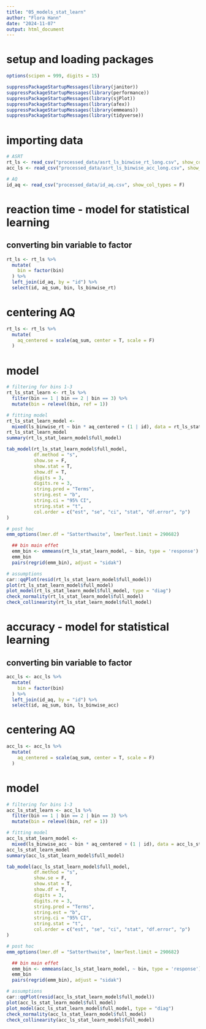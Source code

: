 ```yaml
---
title: "05_models_stat_learn"
author: "Flora Hann"
date: "2024-11-07"
output: html_document
---
```


# setup and loading packages
```r
options(scipen = 999, digits = 15)

suppressPackageStartupMessages(library(janitor))
suppressPackageStartupMessages(library(performance))
suppressPackageStartupMessages(library(sjPlot))
suppressPackageStartupMessages(library(afex))
suppressPackageStartupMessages(library(emmeans))
suppressPackageStartupMessages(library(tidyverse))
```

# importing data
```r
# ASRT
rt_ls <- read_csv("processed_data/asrt_ls_binwise_rt_long.csv", show_col_types = F)
acc_ls <- read_csv("processed_data/asrt_ls_binwise_acc_long.csv", show_col_types = F)

# AQ
id_aq <- read_csv("processed_data/id_aq.csv", show_col_types = F)
```

# reaction time - model for statistical learning
## converting bin variable to factor
```r
rt_ls <- rt_ls %>% 
  mutate(
    bin = factor(bin)
  ) %>%
  left_join(id_aq, by = "id") %>% 
  select(id, aq_sum, bin, ls_binwise_rt)
```

# centering AQ
```r
rt_ls <- rt_ls %>% 
  mutate(
    aq_centered = scale(aq_sum, center = T, scale = F)
  )
```

# model
```r
# filtering for bins 1-3
rt_ls_stat_learn <- rt_ls %>% 
  filter(bin == 1 | bin == 2 | bin == 3) %>% 
  mutate(bin = relevel(bin, ref = 1))

# fitting model
rt_ls_stat_learn_model <- 
  mixed(ls_binwise_rt ~ bin * aq_centered + (1 | id), data = rt_ls_stat_learn, method = "S", check_contrasts = F)
rt_ls_stat_learn_model
summary(rt_ls_stat_learn_model$full_model)

tab_model(rt_ls_stat_learn_model$full_model,
          df.method = "s",
          show.se = F,
          show.stat = T,
          show.df = T,
          digits = 3,
          digits.re = 3,
          string.pred = "Terms",
          string.est = "b",
          string.ci = "95% CI",
          string.stat = "t",
          col.order = c("est", "se", "ci", "stat", "df.error", "p")
)

# post hoc
emm_options(lmer.df = "Satterthwaite", lmerTest.limit = 290682)

  ## bin main effet
  emm_bin <- emmeans(rt_ls_stat_learn_model, ~ bin, type = 'response')
  emm_bin
  pairs(regrid(emm_bin), adjust = "sidak")

# assumptions
car::qqPlot(resid(rt_ls_stat_learn_model$full_model))
plot(rt_ls_stat_learn_model$full_model)
plot_model(rt_ls_stat_learn_model$full_model, type = "diag")
check_normality(rt_ls_stat_learn_model$full_model)
check_collinearity(rt_ls_stat_learn_model$full_model)
```

# accuracy - model for statistical learning
## converting bin variable to factor
```r
acc_ls <- acc_ls %>% 
  mutate(
    bin = factor(bin)
  ) %>%
  left_join(id_aq, by = "id") %>% 
  select(id, aq_sum, bin, ls_binwise_acc)
```

# centering AQ
```r
acc_ls <- acc_ls %>% 
  mutate(
    aq_centered = scale(aq_sum, center = T, scale = F)
  )
```

# model
```r
# filtering for bins 1-3
acc_ls_stat_learn <- acc_ls %>% 
  filter(bin == 1 | bin == 2 | bin == 3) %>% 
  mutate(bin = relevel(bin, ref = 1))

# fitting model
acc_ls_stat_learn_model <- 
  mixed(ls_binwise_acc ~ bin * aq_centered + (1 | id), data = acc_ls_stat_learn, method = "S", check_contrasts = F)
acc_ls_stat_learn_model
summary(acc_ls_stat_learn_model$full_model)

tab_model(acc_ls_stat_learn_model$full_model,
          df.method = "s",
          show.se = F,
          show.stat = T,
          show.df = T,
          digits = 3,
          digits.re = 3,
          string.pred = "Terms",
          string.est = "b",
          string.ci = "95% CI",
          string.stat = "t",
          col.order = c("est", "se", "ci", "stat", "df.error", "p")
)

# post hoc
emm_options(lmer.df = "Satterthwaite", lmerTest.limit = 290682)

  ## bin main effet
  emm_bin <- emmeans(acc_ls_stat_learn_model, ~ bin, type = 'response')
  emm_bin
  pairs(regrid(emm_bin), adjust = "sidak")

# assumptions
car::qqPlot(resid(acc_ls_stat_learn_model$full_model))
plot(acc_ls_stat_learn_model$full_model)
plot_model(acc_ls_stat_learn_model$full_model, type = "diag")
check_normality(acc_ls_stat_learn_model$full_model)
check_collinearity(acc_ls_stat_learn_model$full_model)
```


